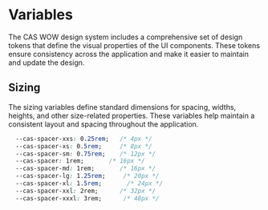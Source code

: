 
<Meta title="Variables" />

# Variables

The CAS WOW design system includes a comprehensive set of design tokens that define the visual properties of the UI components. These tokens ensure consistency across the application and make it easier to maintain and update the design.

## Sizing

The sizing variables define standard dimensions for spacing, widths, heights, and other size-related properties. These variables help maintain a consistent layout and spacing throughout the application.

```css
  --cas-spacer-xxs: 0.25rem;   /* 4px */
  --cas-spacer-xs: 0.5rem;     /* 8px */
  --cas-spacer-sm: 0.75rem;    /* 12px */
  --cas-spacer: 1rem;       /* 16px */
  --cas-spacer-md: 1rem;       /* 16px */
  --cas-spacer-lg: 1.25rem;     /* 20px */
  --cas-spacer-xl: 1.5rem;       /* 24px */
  --cas-spacer-xxl: 2rem;      /* 32px */
  --cas-spacer-xxxl: 3rem;      /* 48px */
```
